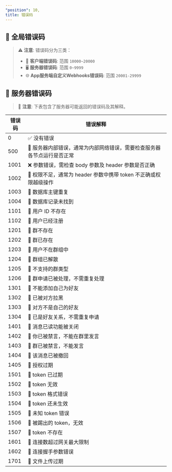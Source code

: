 ```yaml
---
"position": 10,
title: 错误码
---
```


## 🚫 全局错误码

> ⚠️ **注意**: 错误码分为三类：
>
> - 📱 **客户端错误码**: 范围 `10000~20000`
> - 🖥️ **服务器错误码**: 范围 `0~9999`
> - 🌐 **App服务端自定义Webhooks错误码**: 范围 `20001-29999`

## 🚫 服务器错误码

> 🚨 **注意**: 下表包含了服务器可能返回的错误码及其解释。

| **错误码** | **错误解释**                                                        |
|----------|------------------------------------------------------------------|
| 0          | ✅ 没有错误                                                        |
| 500        | 🚨 服务器内部错误，通常为内部网络错误，需要检查服务器各节点运行是否正常 |
| 1001       | ❌ 参数错误，需检查 body 参数及 header 参数是否正确                 |
| 1002       | 🚫 权限不足，通常为 header 参数中携带 token 不正确或权限越级操作   |
| 1003       | 💽 数据库主键重复                                                 |
| 1004       | 🚫 数据库记录未找到                                               |
| 1101       | 🚫 用户 ID 不存在                                                  |
| 1102       | 🚫 用户已经注册                                                    |
| 1201       | 🚫 群不存在                                                       |
| 1202       | 🚫 群已存在                                                       |
| 1203       | 🚫 用户不在群组中                                                  |
| 1204       | 🚫 群组已解散                                                     |
| 1205       | 🚫 不支持的群类型                                                  |
| 1206       | 🚫 群申请已被处理，不需重复处理                                   |
| 1301       | 🚫 不能添加自己为好友                                              |
| 1302       | 🚫 已被对方拉黑                                                    |
| 1303       | 🚫 对方不是自己的好友                                              |
| 1304       | 🚫 已是好友关系，不需重复申请                                      |
| 1401       | 🚫 消息已读功能被关闭                                              |
| 1402       | 🚫 你已被禁言，不能在群里发言                                       |
| 1403       | 🚫 群已被禁言，不能发言                                            |
| 1404       | 🚫 该消息已被撤回                                                  |
| 1405       | 🚫 授权过期                                                       |
| 1501       | 🚫 token 已过期                                                    |
| 1502       | 🚫 token 无效                                                      |
| 1503       | 🚫 token 格式错误                                                  |
| 1504       | 🚫 token 还未生效                                                  |
| 1505       | 🚫 未知 token 错误                                                 |
| 1506       | 🚫 被踢出的 token，无效                                            |
| 1507       | 🚫 token 不存在                                                    |
| 1601       | 🚫 连接数超过网关最大限制                                          |
| 1602       | 🚫 连接握手参数错误                                                |
| 1701       | 🚫 文件上传过期                                                    |
